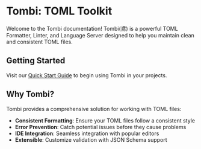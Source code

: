 # Tombi: TOML Toolkit

Welcome to the Tombi documentation! Tombi(鳶) is a powerful TOML Formatter, Linter,
and Language Server designed to help you maintain clean and consistent TOML files.

## Getting Started

Visit our [Quick Start Guide](/docs/installation) to begin using Tombi in your projects.

## Why Tombi?

Tombi provides a comprehensive solution for working with TOML files:

- **Consistent Formatting**: Ensure your TOML files follow a consistent style
- **Error Prevention**: Catch potential issues before they cause problems
- **IDE Integration**: Seamless integration with popular editors
- **Extensible**: Customize validation with JSON Schema support
